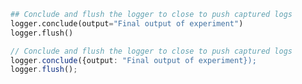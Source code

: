 ```python Python
## Conclude and flush the logger to close to push captured logs
logger.conclude(output="Final output of experiment")
logger.flush()
```

```typescript Typescript
// Conclude and flush the logger to close to push captured logs
logger.conclude({output: "Final output of experiment});
logger.flush();
```
